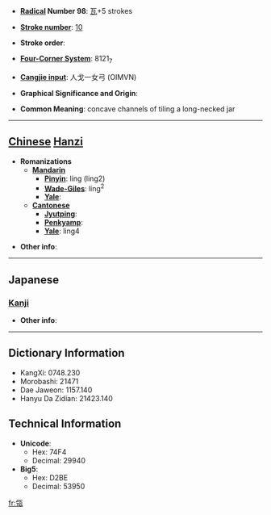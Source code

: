 * '''[[Wiktionary:Chinese radical index| Radical]] Number 98''': [[Wiktionary:Chinese radical index 瓦|瓦]]+5 strokes

* '''[[Wiktionary:Chinese total strokes index|Stroke number]]''': [[Wiktionary:Chinese total strokes index 10|10]]

* '''Stroke order''': 

* '''[[Wiktionary:Chinese four corner index|Four-Corner System]]''': 8121<sub>7</sub>

* '''[[Wiktionary:Chinese Cangjie index|Cangjie input]]''': 人戈一女弓 (OIMVN)

* '''Graphical Significance and Origin''': 

* '''Common Meaning''': concave channels of tiling a long-necked jar

----

== [[Chinese]] [[Hanzi]] ==

* '''Romanizations'''
** '''[[Mandarin]]'''
*** '''[[Pinyin]]''': líng (ling2)
*** '''[[Wade-Giles]]''': ling<sup>2</sup>
*** '''[[Yale]]''': 
** '''[[Cantonese]]'''
*** '''[[Jyutping]]''':
*** '''[[Penkyamp]]''': 
*** '''[[Yale]]''': ling4

* '''Other info''': 

----

==Japanese==
===[[Kanji]]===
{{kanji|on readings=[[りい]] (rii), [[りょう]] (ryō)|kun readings=[[かめ]] (kame)}}

* '''Other info''':  

----

== Dictionary Information ==

* KangXi: 0748.230
* Morobashi: 21471
* Dae Jaweon: 1157.140
* Hanyu Da Zidian: 21423.140

== Technical Information ==

* '''Unicode''':
** Hex: 74F4
** Decimal: 29940
* '''Big5''':
** Hex: D2BE
** Decimal: 53950

[[fr:瓴]]